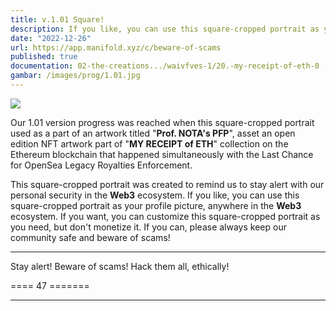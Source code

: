 ```yaml
---
title: v.1.01 Square!
description: If you like, you can use this square-cropped portrait as your profile picture, anywhere in the Web3 ecosystem. If you want, you can customize this square-cropped portrait as you need, but don't monetize it.
date: "2022-12-26"
url: https://app.manifold.xyz/c/beware-of-scams
published: true
documentation: 02-the-creations.../waivfves-1/20.-my-receipt-of-eth-0
gambar: /images/prog/1.01.jpg
---
```


[![](/images/prog/1.01.jpg)](/images/prog/1.01.jpg)

Our 1.01 version progress was reached when this square-cropped portrait used as a part of an artwork titled "**Prof. NOTA's PFP**", asset an open edition NFT artwork part of "**MY RECEIPT of ETH**" collection on the Ethereum blockchain that happened simultaneously with the Last Chance for OpenSea Legacy Royalties Enforcement.

This square-cropped portrait was created to remind us to stay alert with our personal security in the **Web3** ecosystem. If you like, you can use this square-cropped portrait as your profile picture, anywhere in the **Web3** ecosystem. If you want, you can customize this square-cropped portrait as you need, but don't monetize it. If you can, please always keep our community safe and beware of scams!

---

Stay alert! Beware of scams! Hack them all, ethically!

==== 47 =======

---
